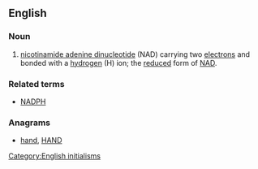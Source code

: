 ==English==

===Noun===
{{en-noun|-}}

# {{biochemistry}} [[nicotinamide adenine dinucleotide]] (NAD) carrying two [[electron]]s and bonded with a [[hydrogen]] (H) ion; the [[reduced]] form of [[NAD]].

===Related terms===
* [[NADPH]]

===Anagrams===
* [[hand#English|hand]], [[HAND#English|HAND]]

[[Category:English initialisms]]